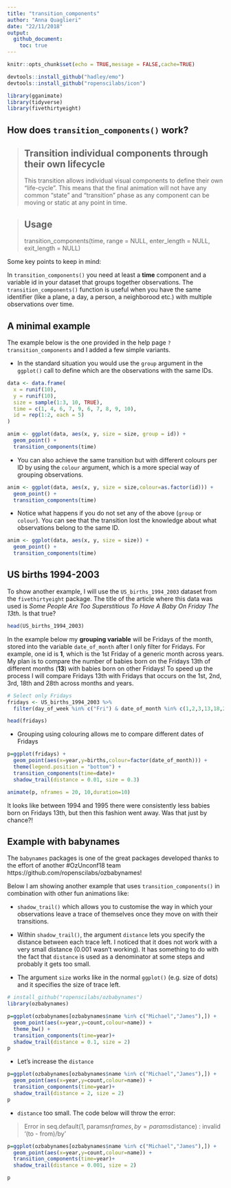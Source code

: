 ```yaml
---
title: "transition_components"
author: "Anna Quaglieri"
date: "22/11/2018"
output:
  github_document:
    toc: true
---
```


```r
knitr::opts_chunk$set(echo = TRUE,message = FALSE,cache=TRUE)
```

```r
devtools::install_github("hadley/emo")
devtools::install_github("ropenscilabs/icon")
```


```r
library(gganimate)
library(tidyverse)
library(fivethirtyeight)
```


## How does `transition_components()` work?

> ## Transition individual components through their own lifecycle
>
> This transition allows individual visual components to define their own "life-cycle". This means that the final animation will not have any common "state" and "transition" phase as any component can be moving or static at any point in time.

> ## Usage
> transition_components(time, range = NULL, enter_length = NULL,
  exit_length = NULL)

Some key points to keep in mind:

In `transition_components()` you need at least a **time** component and a variable id in your dataset that groups together observations. The `transition_components()` function is useful when you have the same identifier (like a plane, a day, a person, a neighborood etc.) with multiple observations over time.

## A minimal example

The example below is the one provided in the help page `?transition_components` and I added a few simple variants.

* In the standard situation you would use the `group` argument in the `ggplot()` call to define which are the observations with the same IDs.

```r
data <- data.frame(
  x = runif(10),
  y = runif(10),
  size = sample(1:3, 10, TRUE),
  time = c(1, 4, 6, 7, 9, 6, 7, 8, 9, 10),
  id = rep(1:2, each = 5)
)

anim <- ggplot(data, aes(x, y, size = size, group = id)) +
  geom_point() +
  transition_components(time)
```


* You can also achieve the same transition but with different colours per ID by using the `colour` argument, which is a more special way of grouping observations.

```r
anim <- ggplot(data, aes(x, y, size = size,colour=as.factor(id))) +
  geom_point() +
  transition_components(time)
```


* Notice what happens if you do not set any of the above (`group` or `colour`). You can see that the transition lost the knowledge about what observations belong to the same ID.

```r
anim <- ggplot(data, aes(x, y, size = size)) +
  geom_point() +
  transition_components(time)
```

## US births 1994-2003

To show another example, I will use the `US_births_1994_2003` dataset from the `fivethirtyeight` package. The title of the article where this data was used is *Some People Are Too Superstitious To Have A Baby On Friday The 13th*. Is that true?

```r
head(US_births_1994_2003)
```

In the example below my **grouping variable** will be Fridays of the month, stored into the variable `date_of_month` after I only filter for Fridays. For example, one id is **1**, which is the 1st Friday of a generic month across years. My plan is to compare the number of babies born on the Fridays 13th of different months (**13**) with babies born on other Fridays! To speed up the process I will compare Fridays 13th with Fridays that occurs on the 1st, 2nd, 3rd, 18th and 28th across months and years.

```r
# Select only Fridays
fridays <- US_births_1994_2003 %>% 
  filter(day_of_week %in% c("Fri") & date_of_month %in% c(1,2,3,13,18,28))

head(fridays)
```

* Grouping using colouring allows me to compare different dates of Fridays

```r
p=ggplot(fridays) + 
  geom_point(aes(x=year,y=births,colour=factor(date_of_month))) +
  theme(legend.position = "bottom") +
  transition_components(time=date)+
  shadow_trail(distance = 0.01, size = 0.3)

animate(p, nframes = 20, 10,duration=10)
```

It looks like between 1994 and 1995 there were consistently less babies born on Fridays 13th, but then this fashion went away. Was that just by chance?!   

## Example with babynames

The `babynames` packages is one of the great packages developed thanks to the effort of another #OzUnconf18 team https://github.com/ropenscilabs/ozbabynames! 

Below I am showing another example that uses `transition_components()` in combination with other fun animations like:

* `shadow_trail()` which allows you to customise the way in which your observations leave a trace of themselves once they move on with their transitions.

* Within `shadow_trail()`, the argument `distance` lets you specify the distance between each trace left. I noticed that it does not work with a very small distance (0.001 wasn't working). It has something to do with the fact that `distance` is used as a denominator at some steps and probably it gets too small.
* The argument `size` works like in the normal `ggplot()` (e.g. size of dots) and it specifies the size of trace left.

```r
# install_github("ropenscilabs/ozbabynames")
library(ozbabynames)

p=ggplot(ozbabynames[ozbabynames$name %in% c("Michael","James"),]) + 
  geom_point(aes(x=year,y=count,colour=name)) +
  theme_bw() + 
  transition_components(time=year)+
  shadow_trail(distance = 0.1, size = 2)
p
```

* Let's increase the `distance`

```r
p=ggplot(ozbabynames[ozbabynames$name %in% c("Michael","James"),]) + 
  geom_point(aes(x=year,y=count,colour=name)) +
  transition_components(time=year)+
  shadow_trail(distance = 2, size = 2)
p
```

* `distance` too small. The code below will throw the error:

> Error in seq.default(1, params$nframes, by = params$distance) : 
invalid '(to - from)/by'

```r
p=ggplot(ozbabynames[ozbabynames$name %in% c("Michael","James"),]) + 
  geom_point(aes(x=year,y=count,colour=name)) +
  transition_components(time=year)+
  shadow_trail(distance = 0.001, size = 2)

p
```
